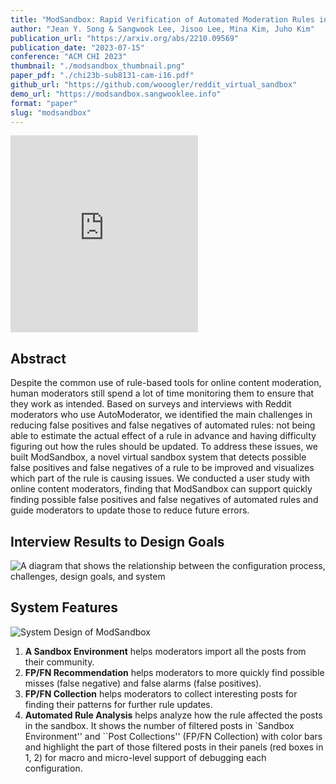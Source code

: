 ```yaml
---
title: "ModSandbox: Rapid Verification of Automated Moderation Rules in an Online Community"
author: "Jean Y. Song & Sangwook Lee, Jisoo Lee, Mina Kim, Juho Kim"
publication_url: "https://arxiv.org/abs/2210.09569"
publication_date: "2023-07-15"
conference: "ACM CHI 2023"
thumbnail: "./modsandbox_thumbnail.png"
paper_pdf: "./chi23b-sub8131-cam-i16.pdf"
github_url: "https://github.com/wooogler/reddit_virtual_sandbox"
demo_url: "https://modsandbox.sangwooklee.info"
format: "paper"
slug: "modsandbox"
---
```


<iframe
  height='315'
  src='https://www.youtube.com/embed/7NGrx35mDXY'
  title='ModSandbox Presentation Video'
  frameborder='0'
  allow='accelerometer; autoplay; clipboard-write; encrypted-media; gyroscope; picture-in-picture'
  allowfullscreen
  className='w-full'
></iframe>

## Abstract

Despite the common use of rule-based tools for online content moderation,
human moderators still spend a lot of time monitoring them to ensure that they work as intended.
Based on surveys and interviews with Reddit moderators who use AutoModerator,
we identified the main challenges in reducing false positives and false negatives of automated rules:
not being able to estimate the actual effect of a rule in advance and having difficulty figuring out how the rules should be updated.
To address these issues, we built ModSandbox,
a novel virtual sandbox system that detects possible false positives and false negatives of a rule to be improved and visualizes which part of the rule is causing issues.
We conducted a user study with online content moderators,
finding that ModSandbox can support quickly finding possible false positives and false negatives of automated rules and guide moderators to update those to reduce future errors.

## Interview Results to Design Goals

![A diagram that shows the relationship between the configuration process, challenges, design goals, and system](./system_design.png)

## System Features

![System Design of ModSandbox](./system.png)

1. **A Sandbox Environment** helps moderators import all the posts from their community.
2. **FP/FN Recommendation** helps moderators to more quickly find possible misses (false negative) and false alarms (false positives).
3. **FP/FN Collection** helps moderators to collect interesting posts for finding their patterns for further rule updates.
4. **Automated Rule Analysis** helps analyze how the rule affected the posts in the sandbox. It shows the number of filtered posts in `Sandbox Environment'' and ``Post Collections'' (FP/FN Collection) with color bars and highlight the part of those filtered posts in their panels (red boxes in 1, 2) for macro and micro-level support of debugging each configuration.

